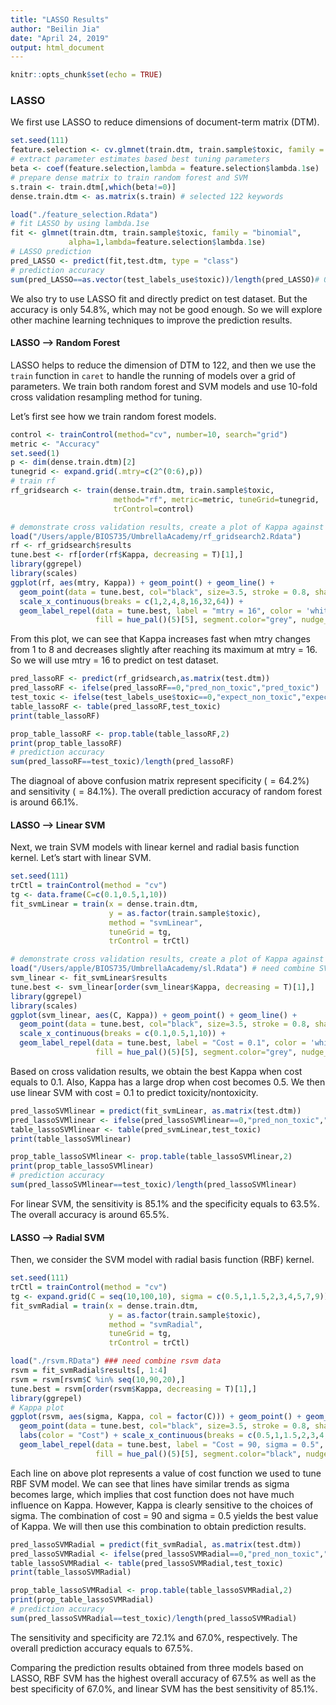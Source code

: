 ```yaml
---
title: "LASSO Results"
author: "Beilin Jia"
date: "April 24, 2019"
output: html_document
---
```


```r
knitr::opts_chunk$set(echo = TRUE)
```

### LASSO
We first use LASSO to reduce dimensions of document-term matrix (DTM). 

```r
set.seed(111)
feature.selection <- cv.glmnet(train.dtm, train.sample$toxic, family = "binomial")
# extract parameter estimates based best tuning parameters
beta <- coef(feature.selection,lambda = feature.selection$lambda.1se)
# prepare dense matrix to train random forest and SVM
s.train <- train.dtm[,which(beta!=0)]
dense.train.dtm <- as.matrix(s.train) # selected 122 keywords
```
```r
load("./feature_selection.Rdata")
# fit LASSO by using lambda.1se
fit <- glmnet(train.dtm, train.sample$toxic, family = "binomial",
             alpha=1,lambda=feature.selection$lambda.1se)
# LASSO prediction
pred_LASSO <- predict(fit,test.dtm, type = "class")
# prediction accuracy
sum(pred_LASSO==as.vector(test_labels_use$toxic))/length(pred_LASSO)# 0.5484229
```
We also try to use LASSO fit and directly predict on test dataset. But the accuracy is only $54.8\%$, which may not be good enough. So we will explore other machine learning techniques to improve the prediction results. 

#### LASSO --> Random Forest
LASSO helps to reduce the dimension of DTM to $122$, and then we use the `train` function in `caret` to handle the running of models over a grid of parameters. We train both random forest and SVM models and use 10-fold cross validation resampling method for tuning.

Let's first see how we train random forest models. 
```r
control <- trainControl(method="cv", number=10, search="grid")
metric <- "Accuracy"
set.seed(1)
p <- dim(dense.train.dtm)[2]
tunegrid <- expand.grid(.mtry=c(2^(0:6),p))
# train rf
rf_gridsearch <- train(dense.train.dtm, train.sample$toxic, 
                       method="rf", metric=metric, tuneGrid=tunegrid, 
                       trControl=control)
```
```r
# demonstrate cross validation results, create a plot of Kappa against mtry
load("/Users/apple/BIOS735/UmbrellaAcademy/rf_gridsearch2.Rdata")
rf <- rf_gridsearch$results
tune.best <- rf[order(rf$Kappa, decreasing = T)[1],]
library(ggrepel)
library(scales)
ggplot(rf, aes(mtry, Kappa)) + geom_point() + geom_line() + 
  geom_point(data = tune.best, col="black", size=3.5, stroke = 0.8, shape=21) + 
  scale_x_continuous(breaks = c(1,2,4,8,16,32,64)) +
  geom_label_repel(data = tune.best, label = "mtry = 16", color = 'white', 
                   fill = hue_pal()(5)[5], segment.color="grey", nudge_x = 6, nudge_y = -0.05, size = 4) + ggtitle("Cross Validation Results of Random Forest based on LASSO")
```
From this plot, we can see that Kappa increases fast when mtry changes from 1 to 8 and decreases slightly after reaching its maximum at mtry = 16. So we will use mtry = 16 to predict on test dataset. 

```r
pred_lassoRF <- predict(rf_gridsearch,as.matrix(test.dtm))
pred_lassoRF <- ifelse(pred_lassoRF==0,"pred_non_toxic","pred_toxic")
test_toxic <- ifelse(test_labels_use$toxic==0,"expect_non_toxic","expect_toxic")
table_lassoRF <- table(pred_lassoRF,test_toxic)
print(table_lassoRF)
```
```r
prop_table_lassoRF <- prop.table(table_lassoRF,2)
print(prop_table_lassoRF)
# prediction accuracy
sum(pred_lassoRF==test_toxic)/length(pred_lassoRF)
```
The diagnoal of above confusion matrix represent specificity ($=64.2\%$) and sensitivity ($=84.1\%$). The overall prediction accuracy of random forest is around $66.1\%$. 

#### LASSO --> Linear SVM
Next, we train SVM models with linear kernel and radial basis function kernel. Let's start with linear SVM. 
```r
set.seed(111)
trCtl = trainControl(method = "cv")
tg <- data.frame(C=c(0.1,0.5,1,10))
fit_svmLinear = train(x = dense.train.dtm, 
                      y = as.factor(train.sample$toxic), 
                      method = "svmLinear",
                      tuneGrid = tg,
                      trControl = trCtl)
```
```r
# demonstrate cross validation results, create a plot of Kappa against cost
load("/Users/apple/BIOS735/UmbrellaAcademy/sl.Rdata") # need combine SVM results
svm_linear <- fit_svmLinear$results
tune.best <- svm_linear[order(svm_linear$Kappa, decreasing = T)[1],]
library(ggrepel)
library(scales)
ggplot(svm_linear, aes(C, Kappa)) + geom_point() + geom_line() + 
  geom_point(data = tune.best, col="black", size=3.5, stroke = 0.8, shape=21) + 
  scale_x_continuous(breaks = c(0.1,0.5,1,10)) +
  geom_label_repel(data = tune.best, label = "Cost = 0.1", color = 'white', 
                   fill = hue_pal()(5)[5], segment.color="grey", nudge_x = 0.5, size = 4) + ggtitle("Cross Validation Results of Linear SVM based on LASSO")
```
Based on cross validation results, we obtain the best Kappa when cost equals to 0.1. Also, Kappa has a large drop when cost becomes 0.5. We then use linear SVM with cost = 0.1 to predict toxicity/nontoxicity. 

```r
pred_lassoSVMlinear = predict(fit_svmLinear, as.matrix(test.dtm))
pred_lassoSVMlinear <- ifelse(pred_lassoSVMlinear==0,"pred_non_toxic","pred_toxic")
table_lassoSVMlinear <- table(pred_svmLinear,test_toxic)
print(table_lassoSVMlinear)
```
```r
prop_table_lassoSVMlinear <- prop.table(table_lassoSVMlinear,2)
print(prop_table_lassoSVMlinear)
# prediction accuracy
sum(pred_lassoSVMlinear==test_toxic)/length(pred_lassoSVMlinear)
```
For linear SVM, the sensitivity is $85.1\%$ and the specificity equals to $63.5\%$. The overall accuracy is around $65.5\%$. 

#### LASSO --> Radial SVM
Then, we consider the SVM model with radial basis function (RBF) kernel. 
```r
set.seed(111)
trCtl = trainControl(method = "cv") 
tg <- expand.grid(C = seq(10,100,10), sigma = c(0.5,1,1.5,2,3,4,5,7,9))
fit_svmRadial = train(x = dense.train.dtm, 
                      y = as.factor(train.sample$toxic), 
                      method = "svmRadial", 
                      tuneGrid = tg,
                      trControl = trCtl)
```

```r
load("./rsvm.RData") ### need combine rsvm data
rsvm = fit_svmRadial$results[, 1:4]
rsvm = rsvm[rsvm$C %in% seq(10,90,20),]
tune.best = rsvm[order(rsvm$Kappa, decreasing = T)[1],]
library(ggrepel)
# Kappa plot
ggplot(rsvm, aes(sigma, Kappa, col = factor(C))) + geom_point() + geom_line() + 
  geom_point(data = tune.best, col="black", size=3.5, stroke = 0.8, shape=21) + 
  labs(color = "Cost") + scale_x_continuous(breaks = c(0.5,1,1.5,2,3,4,5,7,9)) +
  geom_label_repel(data = tune.best, label = "Cost = 90, sigma = 0.5", color = 'white', 
                   fill = hue_pal()(5)[5], segment.color="black", nudge_x = 3, size = 4) + ggtitle("Cross Validation Results of Radial SVM based on LASSO")
```
Each line on above plot represents a value of cost function we used to tune RBF SVM model. We can see that lines have similar trends as sigma becomes large, which implies that cost function does not have much influence on Kappa. However, Kappa is clearly sensitive to the choices of sigma. The combination of cost = 90 and sigma = 0.5 yields the best value of Kappa. We will then use this combination to obtain prediction results. 

```r
pred_lassoSVMRadial = predict(fit_svmRadial, as.matrix(test.dtm))
pred_lassoSVMRadial <- ifelse(pred_lassoSVMRadial==0,"pred_non_toxic","pred_toxic")
table_lassoSVMRadial <- table(pred_lassoSVMRadial,test_toxic)
print(table_lassoSVMRadial)
```
```r
prop_table_lassoSVMRadial <- prop.table(table_lassoSVMRadial,2)
print(prop_table_lassoSVMRadial)
# prediction accuracy
sum(pred_lassoSVMRadial==test_toxic)/length(pred_lassoSVMRadial)
```
The sensitivity and specificity are $72.1\%$ and $67.0\%$, respectively. The overall prediction accuracy equals to $67.5\%$. 

Comparing the prediction results obtained from three models based on LASSO, RBF SVM has the highest overall accuracy of $67.5\%$ as well as the best specificity of $67.0\%$, and linear SVM has the best sensitivity of $85.1\%$.

